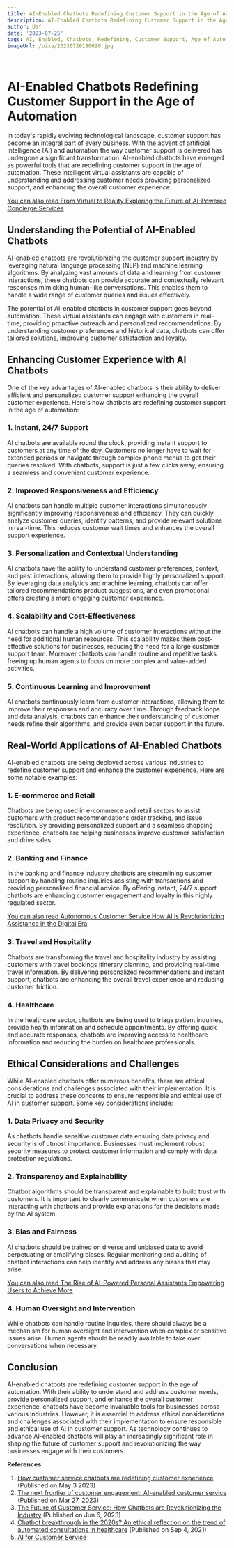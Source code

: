 ```yaml
---
title: AI-Enabled Chatbots Redefining Customer Support in the Age of Automation
description: AI-Enabled Chatbots Redefining Customer Support in the Age of Automation
author: Usf
date: '2023-07-25'
tags: AI, Enabled, Chatbots, Redefining, Customer Support, Age of Automation
imageUrl: /pixa/20230726180020.jpg

---
```

# AI-Enabled Chatbots Redefining Customer Support  in the Age  of Automation

In today's  rapidly evolving technological landscape, customer support has become an integral part of every business.  With the advent of artificial intelligence (AI) and automation the way customer support  is delivered has undergone a significant transformation. AI-enabled chatbots have emerged as  powerful tools that  are redefining customer support in the age of automation. These intelligent virtual assistants are capable  of understanding and addressing customer needs providing personalized support, and  enhancing the overall customer experience.

[You can also read From Virtual to  Reality  Exploring the Future  of AI-Powered Concierge Services](From%20Virtual%20to%20Reality%20Exploring%20the%20Future%20of%20AI-Powered%20Concierge%20Services)


## Understanding the Potential of AI-Enabled Chatbots

AI-enabled chatbots are revolutionizing the customer  support industry by leveraging natural language  processing (NLP) and  machine learning algorithms. By analyzing vast amounts of data and learning from customer interactions, these chatbots can  provide accurate  and contextually relevant responses mimicking human-like conversations.  This enables them to handle a wide range of customer queries and issues effectively.

The potential  of AI-enabled chatbots in customer support goes beyond automation. These virtual assistants can engage  with customers in real-time, providing proactive outreach and personalized recommendations. By understanding customer preferences  and historical data, chatbots can offer  tailored solutions, improving customer satisfaction and loyalty.

## Enhancing Customer Experience with AI Chatbots

One of the key advantages of AI-enabled chatbots is  their ability to deliver efficient and personalized customer support enhancing the overall customer experience. Here's how chatbots are redefining  customer  support in the age of automation:

### 1. Instant, 24/7  Support
AI chatbots are available round the clock, providing instant support to customers at any time of the  day. Customers no longer have to wait for extended periods or navigate  through complex phone menus to get their queries resolved. With chatbots, support is just a few clicks away, ensuring a seamless and convenient customer experience.

### 2. Improved Responsiveness and Efficiency
AI chatbots can handle multiple customer interactions simultaneously significantly improving responsiveness and efficiency. They can quickly analyze customer queries, identify patterns, and provide relevant solutions in real-time. This reduces customer wait times and enhances the overall  support experience.

### 3. Personalization and Contextual  Understanding
AI chatbots have the ability to understand customer preferences, context, and past  interactions, allowing them to provide highly personalized support. By leveraging data analytics and  machine learning,  chatbots can offer tailored  recommendations product suggestions, and even promotional offers creating a more engaging customer experience.

### 4. Scalability and Cost-Effectiveness
AI chatbots can handle  a high volume of customer interactions without the  need for additional human resources. This scalability makes them cost-effective solutions for businesses, reducing the need for a large customer support team. Moreover chatbots can handle routine and repetitive tasks freeing up human agents to focus on more complex and value-added activities.

###  5. Continuous Learning and Improvement
AI  chatbots continuously learn from customer interactions,  allowing  them to  improve  their responses and accuracy over time. Through feedback loops and data analysis, chatbots can enhance their understanding of customer needs refine their  algorithms, and provide even  better support in the future.

##  Real-World  Applications of AI-Enabled Chatbots

AI-enabled chatbots are being deployed across various industries to redefine  customer support and enhance the customer experience. Here are some notable examples:

###  1. E-commerce and Retail
Chatbots are  being used in e-commerce  and retail sectors to assist customers with product recommendations order tracking,  and issue resolution. By providing personalized support and a seamless shopping  experience, chatbots are helping businesses  improve customer satisfaction  and drive sales.

### 2. Banking and Finance
In the banking and finance industry chatbots are streamlining customer support by handling routine inquiries assisting with transactions and providing personalized financial  advice. By offering instant, 24/7 support chatbots are enhancing customer engagement and loyalty in this highly regulated sector.

[You can also read  Autonomous Customer  Service How AI is Revolutionizing Assistance in the Digital Era](Autonomous%20Customer%20Service%20How%20AI%20is%20Revolutionizing%20Assistance%20in%20the%20Digital%20Era)


### 3. Travel and Hospitality
Chatbots are transforming  the travel and hospitality industry by assisting customers with  travel bookings itinerary planning, and providing real-time travel information. By delivering personalized recommendations and instant support, chatbots  are enhancing the  overall travel experience and reducing customer friction.

### 4. Healthcare
In the healthcare sector, chatbots are being used to triage patient inquiries, provide health  information and schedule appointments. By offering quick and accurate responses, chatbots  are improving access to healthcare information and reducing the burden on healthcare professionals.

## Ethical Considerations and Challenges

While AI-enabled chatbots  offer numerous benefits, there are ethical considerations and challenges associated with their implementation. It is crucial to address these concerns to ensure responsible  and ethical use of AI  in customer support. Some key  considerations include:

### 1. Data Privacy and Security
As chatbots handle sensitive  customer data  ensuring  data privacy and security is of  utmost  importance. Businesses must implement robust security measures to protect customer information and comply  with data protection regulations.

### 2. Transparency and Explainability
Chatbot  algorithms  should  be transparent  and explainable to build  trust with customers. It is important to clearly communicate when customers are interacting with chatbots and provide  explanations for the decisions made by the AI system.

### 3. Bias and  Fairness
AI chatbots should be  trained on diverse and  unbiased data to  avoid  perpetuating or amplifying biases. Regular monitoring and auditing of chatbot interactions can help identify and address any biases that may arise.

[You can  also read The Rise  of AI-Powered Personal  Assistants Empowering Users to Achieve More](The%20Rise%20of%20AI-Powered%20Personal%20Assistants%20Empowering%20Users%20to%20Achieve%20More)


### 4. Human Oversight  and Intervention
While chatbots can handle routine inquiries, there should always be a mechanism for human oversight and intervention when complex or sensitive issues arise.  Human agents should be readily available to  take over conversations when necessary.

## Conclusion

AI-enabled chatbots are redefining customer support in the age  of automation. With  their ability to understand and address customer needs, provide personalized support, and  enhance the overall customer experience, chatbots  have become invaluable tools for businesses  across various industries. However, it is essential to address ethical considerations and challenges associated with their implementation to ensure responsible and ethical use of AI in customer support. As  technology continues  to advance AI-enabled chatbots will play an increasingly significant role in shaping the future of  customer support and revolutionizing the way businesses engage with their customers.

**References:**

1. [How customer service chatbots are redefining customer experience](https://www.intercom.com/blog/customer-service-chatbots/) (Published  on May 3 2023)
2. [The  next frontier of customer engagement:  AI-enabled customer  service](https://www.mckinsey.com/capabilities/operations/our-insights/the-next-frontier-of-customer-engagement-ai-enabled-customer-service) (Published on Mar 27, 2023)
3. [The Future of  Customer Service: How  Chatbots are Revolutionizing the Industry](https://www.linkedin.com/pulse/future-customer-service-how-chatbots-revolutionizing-industry) (Published on Jun 6, 2023)
4. [Chatbot breakthrough in the 2020s? An ethical reflection  on the trend of automated consultations in healthcare](https://www.ncbi.nlm.nih.gov/pmc/articles/PMC8416570/) (Published on Sep 4, 2021)
5.  [AI for Customer Service](https://www.ibm.com/ai-customer-service)